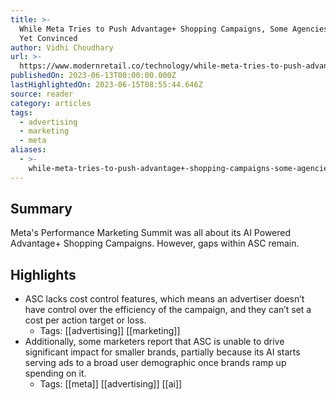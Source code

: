```yaml
---
title: >-
  While Meta Tries to Push Advantage+ Shopping Campaigns, Some Agencies Aren’t
  Yet Convinced
author: Vidhi Choudhary
url: >-
  https://www.modernretail.co/technology/while-meta-tries-to-push-advantage-shopping-campaigns-some-agencies-arent-yet-convinced/
publishedOn: 2023-06-13T00:00:00.000Z
lastHighlightedOn: 2023-06-15T08:55:44.646Z
source: reader
category: articles
tags:
  - advertising
  - marketing
  - meta
aliases:
  - >-
    while-meta-tries-to-push-advantage+-shopping-campaigns-some-agencies-aren’t-yet-convinced
---
```

## Summary

Meta's Performance Marketing Summit was all about its AI Powered Advantage+ Shopping Campaigns. However, gaps within ASC remain.

## Highlights
- ASC lacks cost control features, which means an advertiser doesn’t have control over the efficiency of the campaign, and they can’t set a cost per action target or loss.
    - Tags: [[advertising]] [[marketing]] 
- Additionally, some marketers report that ASC is unable to drive significant impact for smaller brands, partially because its AI starts serving ads to a broad user demographic once brands ramp up spending on it.
    - Tags: [[meta]] [[advertising]] [[ai]]
